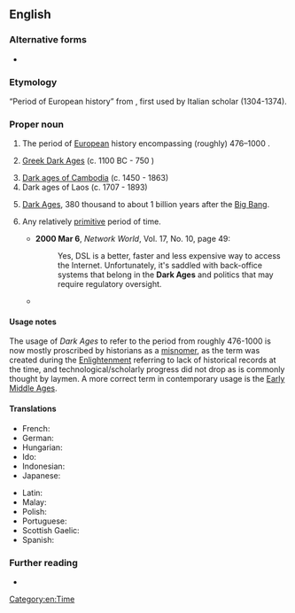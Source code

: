 {{also|dark ages}}

==English==

===Alternative forms===
* {{l|en|dark ages}}

===Etymology===
“Period of European history” from {{der|en|la|[[saeculum]] [[obscūrum]]|gloss=dark age; dark century}}, first used by Italian scholar {{w|Petrarch}} (1304-1374).

===Proper noun===
{{en-proper noun|head=[[dark|Dark]] [[age|Ages]]}}

# {{lb|en|proscribed}} The period of [[European]] history encompassing (roughly) 476–1000 {{C.E.}}.
#: {{syn|en|Early Middle Ages}}
# {{lb|en|Ancient Greece}} [[W:Greek Dark Ages|Greek Dark Ages]] (c. 1100 BC - 750 {{B.C.E.}})
# [[W:Dark ages of Cambodia|Dark ages of Cambodia]] (c. 1450 - 1863)
# Dark ages of Laos (c. 1707 - 1893)
# {{lb|en|astronomy}} [[W:Chronology_of_the_universe#The_Dark_Ages_and_large-scale_structure_emergence|Dark Ages]], 380 thousand to about 1 billion years after the [[Big Bang]].
# {{lb|en|figuratively}} Any relatively [[primitive]] period of time.
#* '''2000 Mar 6''', ''Network World'', Vol. 17, No. 10, page 49:
#*: Yes, DSL is a better, faster and less expensive way to access the Internet. Unfortunately, it's saddled with back-office systems that belong in the '''Dark Ages''' and politics that may require regulatory oversight.
#* {{quote-book|lang=en|year=2001|isbn=0-375-50578-4|author=Lawrence Lessig|title=The future of ideas: the fate of the commons in a connected world|page=104|url=http://www.the-future-of-ideas.com/download/lessig_FOI.pdf|passage=Put yourself back in the '''dark ages''', the time before the Internet took off–say, the 1970s–and ask: What was the environment for creativity then?}}

====Usage notes====
The usage of ''Dark Ages'' to refer to the period from roughly 476-1000 is now mostly proscribed by historians as a [[misnomer]], as the term was created during the [[Enlightenment]] referring to lack of historical records at the time, and technological/scholarly progress did not drop as is commonly thought by laymen. A more correct term in contemporary usage is the [[Early Middle Ages]].

====Translations====
{{trans-top|historic period}}
* French: {{t|fr|siècles obscurs}}
* German: {{t|de|Dunkle Jahrhunderte}}
* Hungarian: {{t|hu|sötét középkor}}
* Ido: {{t|io|tenebro-epoko}}
* Indonesian: {{t|id|Zaman Kegelapan}}
* Japanese: {{t|ja|暗黒時代|tr=あんこくじだい, ankoku jidai}}
{{trans-mid}}
* Latin: {{t|la|saeculum obscurum}}
* Malay: {{t|ms|Zaman Kelam}}
* Polish: {{t|pl|wieki ciemne|m-p}}
* Portuguese: {{t|pt|Idade das Trevas|f}}
* Scottish Gaelic: {{t|gd|Linntean Dorcha|m-p|f-p|alt=Na Lintean Dorcha}}
* Spanish: {{t|es|Edad Oscura|f}}
{{trans-bottom}}

===Further reading===
* {{pedia}}

[[Category:en:Time]]